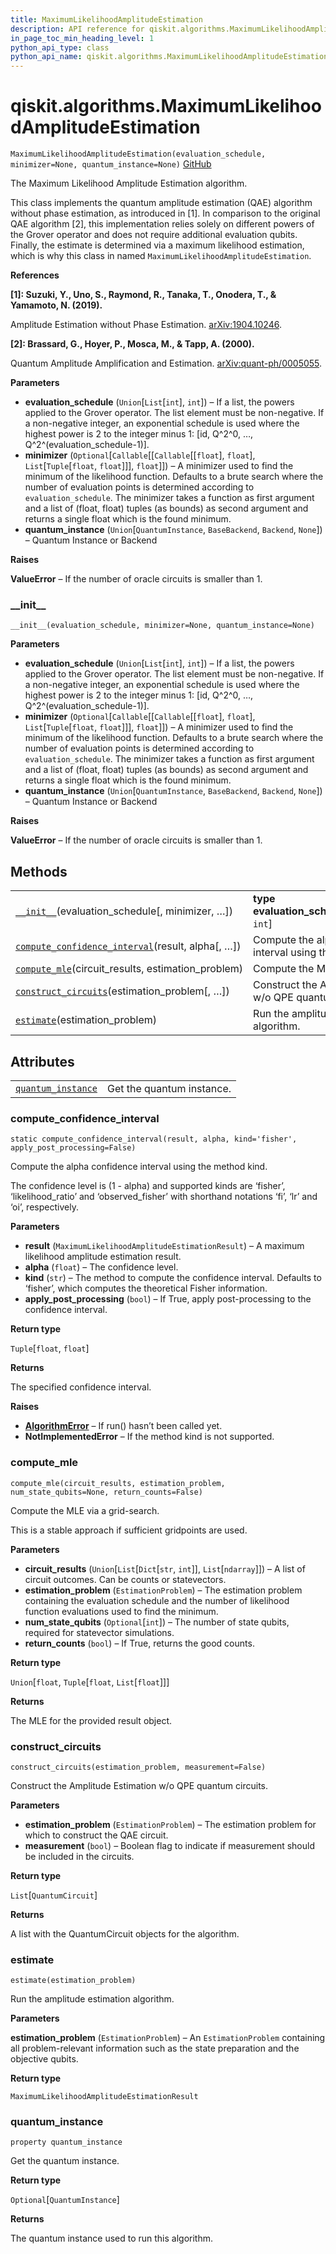 ```yaml
---
title: MaximumLikelihoodAmplitudeEstimation
description: API reference for qiskit.algorithms.MaximumLikelihoodAmplitudeEstimation
in_page_toc_min_heading_level: 1
python_api_type: class
python_api_name: qiskit.algorithms.MaximumLikelihoodAmplitudeEstimation
---
```


# qiskit.algorithms.MaximumLikelihoodAmplitudeEstimation

<span id="qiskit.algorithms.MaximumLikelihoodAmplitudeEstimation" />

`MaximumLikelihoodAmplitudeEstimation(evaluation_schedule, minimizer=None, quantum_instance=None)` [GitHub](https://github.com/qiskit/qiskit/tree/stable/0.17/qiskit/algorithms/amplitude_estimators/mlae.py "view source code")

The Maximum Likelihood Amplitude Estimation algorithm.

This class implements the quantum amplitude estimation (QAE) algorithm without phase estimation, as introduced in \[1]. In comparison to the original QAE algorithm \[2], this implementation relies solely on different powers of the Grover operator and does not require additional evaluation qubits. Finally, the estimate is determined via a maximum likelihood estimation, which is why this class in named `MaximumLikelihoodAmplitudeEstimation`.

**References**

**\[1]: Suzuki, Y., Uno, S., Raymond, R., Tanaka, T., Onodera, T., & Yamamoto, N. (2019).**

Amplitude Estimation without Phase Estimation. [arXiv:1904.10246](https://arxiv.org/abs/1904.10246).

**\[2]: Brassard, G., Hoyer, P., Mosca, M., & Tapp, A. (2000).**

Quantum Amplitude Amplification and Estimation. [arXiv:quant-ph/0005055](http://arxiv.org/abs/quant-ph/0005055).

**Parameters**

*   **evaluation\_schedule** (`Union`\[`List`\[`int`], `int`]) – If a list, the powers applied to the Grover operator. The list element must be non-negative. If a non-negative integer, an exponential schedule is used where the highest power is 2 to the integer minus 1: \[id, Q^2^0, …, Q^2^(evaluation\_schedule-1)].
*   **minimizer** (`Optional`\[`Callable`\[\[`Callable`\[\[`float`], `float`], `List`\[`Tuple`\[`float`, `float`]]], `float`]]) – A minimizer used to find the minimum of the likelihood function. Defaults to a brute search where the number of evaluation points is determined according to `evaluation_schedule`. The minimizer takes a function as first argument and a list of (float, float) tuples (as bounds) as second argument and returns a single float which is the found minimum.
*   **quantum\_instance** (`Union`\[`QuantumInstance`, `BaseBackend`, `Backend`, `None`]) – Quantum Instance or Backend

**Raises**

**ValueError** – If the number of oracle circuits is smaller than 1.

### \_\_init\_\_

<span id="qiskit.algorithms.MaximumLikelihoodAmplitudeEstimation.__init__" />

`__init__(evaluation_schedule, minimizer=None, quantum_instance=None)`

**Parameters**

*   **evaluation\_schedule** (`Union`\[`List`\[`int`], `int`]) – If a list, the powers applied to the Grover operator. The list element must be non-negative. If a non-negative integer, an exponential schedule is used where the highest power is 2 to the integer minus 1: \[id, Q^2^0, …, Q^2^(evaluation\_schedule-1)].
*   **minimizer** (`Optional`\[`Callable`\[\[`Callable`\[\[`float`], `float`], `List`\[`Tuple`\[`float`, `float`]]], `float`]]) – A minimizer used to find the minimum of the likelihood function. Defaults to a brute search where the number of evaluation points is determined according to `evaluation_schedule`. The minimizer takes a function as first argument and a list of (float, float) tuples (as bounds) as second argument and returns a single float which is the found minimum.
*   **quantum\_instance** (`Union`\[`QuantumInstance`, `BaseBackend`, `Backend`, `None`]) – Quantum Instance or Backend

**Raises**

**ValueError** – If the number of oracle circuits is smaller than 1.

## Methods

|                                                                                                                                                                                                                                |                                                              |
| ------------------------------------------------------------------------------------------------------------------------------------------------------------------------------------------------------------------------------ | ------------------------------------------------------------ |
| [`__init__`](#qiskit.algorithms.MaximumLikelihoodAmplitudeEstimation.__init__ "qiskit.algorithms.MaximumLikelihoodAmplitudeEstimation.__init__")(evaluation\_schedule\[, minimizer, …])                                        | **type evaluation\_schedule**`Union`\[`List`\[`int`], `int`] |
| [`compute_confidence_interval`](#qiskit.algorithms.MaximumLikelihoodAmplitudeEstimation.compute_confidence_interval "qiskit.algorithms.MaximumLikelihoodAmplitudeEstimation.compute_confidence_interval")(result, alpha\[, …]) | Compute the alpha confidence interval using the method kind. |
| [`compute_mle`](#qiskit.algorithms.MaximumLikelihoodAmplitudeEstimation.compute_mle "qiskit.algorithms.MaximumLikelihoodAmplitudeEstimation.compute_mle")(circuit\_results, estimation\_problem)                               | Compute the MLE via a grid-search.                           |
| [`construct_circuits`](#qiskit.algorithms.MaximumLikelihoodAmplitudeEstimation.construct_circuits "qiskit.algorithms.MaximumLikelihoodAmplitudeEstimation.construct_circuits")(estimation\_problem\[, …])                      | Construct the Amplitude Estimation w/o QPE quantum circuits. |
| [`estimate`](#qiskit.algorithms.MaximumLikelihoodAmplitudeEstimation.estimate "qiskit.algorithms.MaximumLikelihoodAmplitudeEstimation.estimate")(estimation\_problem)                                                          | Run the amplitude estimation algorithm.                      |

## Attributes

|                                                                                                                                                                          |                           |
| ------------------------------------------------------------------------------------------------------------------------------------------------------------------------ | ------------------------- |
| [`quantum_instance`](#qiskit.algorithms.MaximumLikelihoodAmplitudeEstimation.quantum_instance "qiskit.algorithms.MaximumLikelihoodAmplitudeEstimation.quantum_instance") | Get the quantum instance. |

### compute\_confidence\_interval

<span id="qiskit.algorithms.MaximumLikelihoodAmplitudeEstimation.compute_confidence_interval" />

`static compute_confidence_interval(result, alpha, kind='fisher', apply_post_processing=False)`

Compute the alpha confidence interval using the method kind.

The confidence level is (1 - alpha) and supported kinds are ‘fisher’, ‘likelihood\_ratio’ and ‘observed\_fisher’ with shorthand notations ‘fi’, ‘lr’ and ‘oi’, respectively.

**Parameters**

*   **result** (`MaximumLikelihoodAmplitudeEstimationResult`) – A maximum likelihood amplitude estimation result.
*   **alpha** (`float`) – The confidence level.
*   **kind** (`str`) – The method to compute the confidence interval. Defaults to ‘fisher’, which computes the theoretical Fisher information.
*   **apply\_post\_processing** (`bool`) – If True, apply post-processing to the confidence interval.

**Return type**

`Tuple`\[`float`, `float`]

**Returns**

The specified confidence interval.

**Raises**

*   [**AlgorithmError**](qiskit.algorithms.AlgorithmError "qiskit.algorithms.AlgorithmError") – If run() hasn’t been called yet.
*   **NotImplementedError** – If the method kind is not supported.

### compute\_mle

<span id="qiskit.algorithms.MaximumLikelihoodAmplitudeEstimation.compute_mle" />

`compute_mle(circuit_results, estimation_problem, num_state_qubits=None, return_counts=False)`

Compute the MLE via a grid-search.

This is a stable approach if sufficient gridpoints are used.

**Parameters**

*   **circuit\_results** (`Union`\[`List`\[`Dict`\[`str`, `int`]], `List`\[`ndarray`]]) – A list of circuit outcomes. Can be counts or statevectors.
*   **estimation\_problem** (`EstimationProblem`) – The estimation problem containing the evaluation schedule and the number of likelihood function evaluations used to find the minimum.
*   **num\_state\_qubits** (`Optional`\[`int`]) – The number of state qubits, required for statevector simulations.
*   **return\_counts** (`bool`) – If True, returns the good counts.

**Return type**

`Union`\[`float`, `Tuple`\[`float`, `List`\[`float`]]]

**Returns**

The MLE for the provided result object.

### construct\_circuits

<span id="qiskit.algorithms.MaximumLikelihoodAmplitudeEstimation.construct_circuits" />

`construct_circuits(estimation_problem, measurement=False)`

Construct the Amplitude Estimation w/o QPE quantum circuits.

**Parameters**

*   **estimation\_problem** (`EstimationProblem`) – The estimation problem for which to construct the QAE circuit.
*   **measurement** (`bool`) – Boolean flag to indicate if measurement should be included in the circuits.

**Return type**

`List`\[`QuantumCircuit`]

**Returns**

A list with the QuantumCircuit objects for the algorithm.

### estimate

<span id="qiskit.algorithms.MaximumLikelihoodAmplitudeEstimation.estimate" />

`estimate(estimation_problem)`

Run the amplitude estimation algorithm.

**Parameters**

**estimation\_problem** (`EstimationProblem`) – An `EstimationProblem` containing all problem-relevant information such as the state preparation and the objective qubits.

**Return type**

`MaximumLikelihoodAmplitudeEstimationResult`

### quantum\_instance

<span id="qiskit.algorithms.MaximumLikelihoodAmplitudeEstimation.quantum_instance" />

`property quantum_instance`

Get the quantum instance.

**Return type**

`Optional`\[`QuantumInstance`]

**Returns**

The quantum instance used to run this algorithm.

